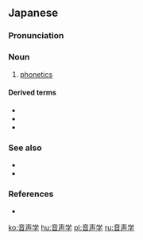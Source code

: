 ==Japanese==
{{wikipedia|lang=ja}}
{{ja-kanjitab|おん|せい|がく|yomi=o}}

===Pronunciation===
{{ja-pron|おんせいがく|acc=3|acc_ref=DJR,NHK|y=o}}

===Noun===
{{ja-noun|おんせいがく|kyu=音聲學}}

# [[phonetics]]

====Derived terms====
* {{ja-r|調%音%音%声%学|ちょう%おん% おん%せい%がく}}
* {{ja-r|音%響%音%声%学|おん%きょう% おん%せい%がく}}
* {{ja-r|聴%覚%音%声%学|ちょう%かく% おん%せい%がく}}

===See also===
* {{ja-r|音%声|おん%せい}}
* {{ja-r|音韻%論|おんいん%ろん|[[phonology]]}}

===References===
<references/>
* {{R:Shogakukan}}

{{C|ja|Phonetics|sort=おんせいがく}}

[[ko:音声学]]
[[hu:音声学]]
[[pl:音声学]]
[[ru:音声学]]